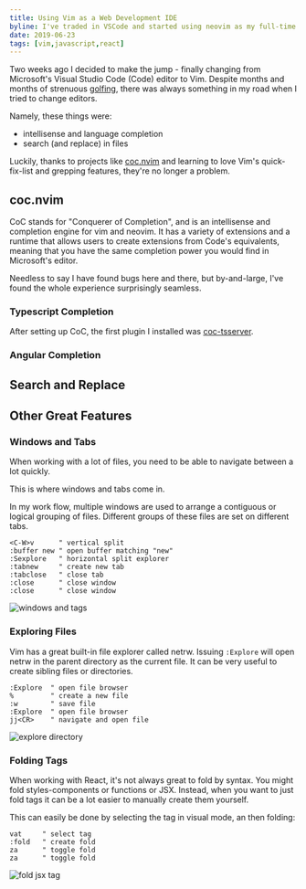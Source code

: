 ```yaml
---
title: Using Vim as a Web Development IDE
byline: I've traded in VSCode and started using neovim as my full-time IDE - here's what I learned.
date: 2019-06-23
tags: [vim,javascript,react]
---
```


Two weeks ago I decided to make the jump - finally changing from Microsoft's Visual Studio Code (Code) editor to Vim.
Despite months and months of strenuous [golfing](http://www.vimgolf.com/), there was always something in my road when I tried to change editors.

Namely, these things were:

- intellisense and language completion
- search (and replace) in files

Luckily, thanks to projects like [coc.nvim](https://github.com/neoclide/coc.nvim) and learning to love Vim's quick-fix-list and grepping features, they're no longer a problem.

## coc.nvim

CoC stands for "Conquerer of Completion", and is an intellisense and completion engine for vim and neovim.
It has a variety of extensions and a runtime that allows users to create extensions from Code's equivalents, meaning that you have the same completion power you would find in Microsoft's editor.

Needless to say I have found bugs here and there, but by-and-large, I've found the whole experience surprisingly seamless.

### Typescript Completion

After setting up CoC, the first plugin I installed was [coc-tsserver](https://github.com/neoclide/coc-tsserver).


### Angular Completion

## Search and Replace

## Other Great Features

### Windows and Tabs

When working with a lot of files, you need to be able to navigate between a lot quickly.

This is where windows and tabs come in.

In my work flow, multiple windows are used to arrange a contiguous or logical grouping of files.
Different groups of these files are set on different tabs.


```
<C-W>v      " vertical split
:buffer new " open buffer matching "new"
:Sexplore   " horizontal split explorer
:tabnew     " create new tab
:tabclose   " close tab
:close      " close window
:close      " close window
```
![windows and tags](./tabs-windows.gif)

### Exploring Files

Vim has a great built-in file explorer called netrw.
Issuing `:Explore` will open netrw in the parent directory as the current file.
It can be very useful to create sibling files or directories.

```
:Explore  " open file browser
%         " create a new file
:w        " save file
:Explore  " open file browser
jj<CR>    " navigate and open file
```
![explore directory](./explore.gif)

### Folding Tags

When working with React, it's not always great to fold by syntax.
You might fold styles-components or functions or JSX.
Instead, when you want to just fold tags it can be a lot easier to manually create them yourself.

This can easily be done by selecting the tag in visual mode, an then folding:

```
vat     " select tag
:fold   " create fold
za      " toggle fold
za      " toggle fold
```
![fold jsx tag](./fold-tag.gif)

